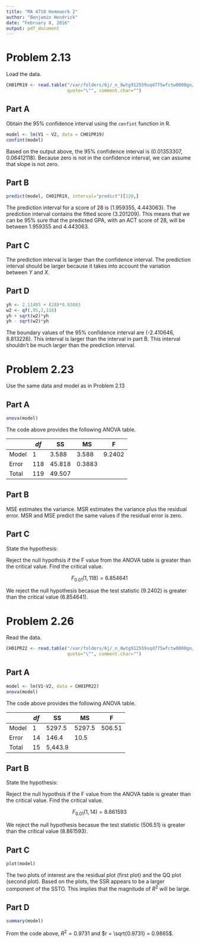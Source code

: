 ```yaml
---
title: "MA 4710 Homework 2"
author: "Benjamin Hendrick"
date: "February 8, 2016"
output: pdf_document
---
```


# Problem 2.13
Load the data.

```r
CH01PR19 <- read.table("/var/folders/6j/_n_8wtg912559sqd775wfctw0000gn/T//Rtmp8EbqFk/datacdf786779fb", 
                       quote="\"", comment.char="")
```

## Part A

Obtain the 95% confidence interval using the `confint` function in R.

```r
model <- lm(V1 ~ V2, data = CH01PR19)
confint(model)
```

Based on the output above, the 95% confidence interval is (0.01353307, 0.06412118). Because zero is not in the confidence interval, we can assume that slope is not zero.

## Part B

```r
predict(model, CH01PR19, interval="predict")[120,]
```

The prediction interval for a score of 28 is (1.959355, 4.443063). The prediction interval contains the fitted score (3.201209). This means that we can be 95% sure that the predicted GPA, with an ACT score of 28, will be between 1.959355 and 4.443063.

## Part C

The prediction interval is larger than the confidence interval. The prediction interval should be larger because it takes into account the variation between $Y$ and $X$.

## Part D
```r
yh <- 2.11405 + (28)*0.03883
w2 <- qf(.95,2,118)
yh + sqrt(w2)*yh
yh - sqrt(w2)*yh
```

The boundary values of the 95% confidence interval are (-2.410646, 8.813226). This interval is larger than the interval in part B. This interval shouldn't be much larger than the prediction interval.


# Problem 2.23

Use the same data and model as in Problem 2.13

## Part A

```r
anova(model)
```

The code above provides the following ANOVA table.

|       | $df$ | SS     | MS     | F      |
|-------|------|--------|--------|--------|
| Model | 1    | 3.588  | 3.588  | 9.2402 |
| Error | 118  | 45.818 | 0.3883 |        |
| Total | 119  | 49.507 |        |        |

## Part B

MSE estimates the variance. MSR estimates the variance plus the residual error. MSR and MSE predict the same values if the residual error is zero.

## Part C

State the hypothesis:

\begin{align*}
H_{0} &: \beta_{0} = 0 \\
H_{1} &: \beta_{0} \ne 0
\end{align*}

Reject the null hypothsis if the F value from the ANOVA table is greater than the critical value. Find the critical value.

$$F_{0.01}(1,118) = 6.854641$$

We reject the null hypothesis becasue the test statistic (9.2402) is greater than the critical value (6.854641).

# Problem 2.26

Read the data.

```r
CH01PR22 <- read.table("/var/folders/6j/_n_8wtg912559sqd775wfctw0000gn/T//Rtmp8EbqFk/datacdf58d91d97", 
                       quote="\"", comment.char="")
```

## Part A

```r
model <- lm(V1~V2, data = CH01PR22)
anova(model)
```

The code above provides the following ANOVA table.

|       | $df$ | SS      | MS     | F      |
|-------|------|---------|--------|--------|
| Model | 1    | 5297.5  | 5297.5 | 506.51 |
| Error | 14   | 146.4   | 10.5   |        |
| Total | 15   | 5,443.9 |        |        |

## Part B

State the hypothesis:

\begin{align*}
H_{0} &: \beta_{0} = 0 \\
H_{1} &: \beta_{0} \ne 0
\end{align*}

Reject the null hypothsis if the F value from the ANOVA table is greater than the critical value. Find the critical value.

$$F_{0.01}(1,14) = 8.861593$$

We reject the null hypothesis becasue the test statistic (506.51) is greater than the critical value (8.861593).

## Part C

```r
plot(model)
```

The two plots of interest are the residual plot (first plot) and the QQ plot (second plot). Based on the plots, the SSR appears to be a larger component of the SSTO. This implies that the magnitude of $R^{2}$ will be large.

## Part D

```r
summary(model)
```

From the code above, $R^{2} = 0.9731$ and $r = \sqrt{0.9731} = 0.9865$.